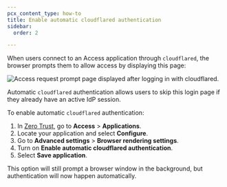 ```yaml
---
pcx_content_type: how-to
title: Enable automatic cloudflared authentication
sidebar:
  order: 2

---
```


When users connect to an Access application through `cloudflared`, the browser prompts them to allow access by displaying this page:

![Access request prompt page displayed after logging in with cloudflared.](~/assets/images/cloudflare-one/applications/non-http/access-screen.png)

Automatic `cloudflared` authentication allows users to skip this login page if they already have an active IdP session.

To enable automatic `cloudflared` authentication:

1. In [Zero Trust](https://one.dash.cloudflare.com), go to **Access** > **Applications**.
2. Locate your application and select **Configure**.
3. Go to **Advanced settings** > **Browser rendering settings**.
4. Turn on **Enable automatic cloudflared authentication**.
5. Select **Save application**.

This option will still prompt a browser window in the background, but authentication will now happen automatically.
